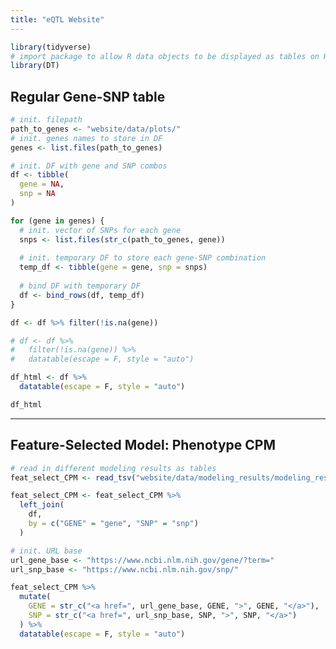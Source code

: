 ```yaml
---
title: "eQTL Website"
---
```



```r
library(tidyverse)
# import package to allow R data objects to be displayed as tables on HTML pages
library(DT)
```


## Regular Gene-SNP table

```r
# init. filepath
path_to_genes <- "website/data/plots/"
# init. genes names to store in DF
genes <- list.files(path_to_genes)

# init. DF with gene and SNP combos
df <- tibble(
  gene = NA,
  snp = NA
)

for (gene in genes) {
  # init. vector of SNPs for each gene
  snps <- list.files(str_c(path_to_genes, gene))
  
  # init. temporary DF to store each gene-SNP combination
  temp_df <- tibble(gene = gene, snp = snps)
  
  # bind DF with temporary DF
  df <- bind_rows(df, temp_df)
}

df <- df %>% filter(!is.na(gene))

# df <- df %>%
#   filter(!is.na(gene)) %>%
#   datatable(escape = F, style = "auto")
```



```r
df_html <- df %>%
  datatable(escape = F, style = "auto")

df_html
```


---


## Feature-Selected Model: Phenotype CPM

```r
# read in different modeling results as tables
feat_select_CPM <- read_tsv("website/data/modeling_results/modeling_results_featureSelectedModel_phenotypeCPM.txt")

feat_select_CPM <- feat_select_CPM %>%
  left_join(
    df,
    by = c("GENE" = "gene", "SNP" = "snp")
  )
```


```r
# init. URL base
url_gene_base <- "https://www.ncbi.nlm.nih.gov/gene/?term="
url_snp_base <- "https://www.ncbi.nlm.nih.gov/snp/"

feat_select_CPM %>%
  mutate(
    GENE = str_c("<a href=", url_gene_base, GENE, ">", GENE, "</a>"),
    SNP = str_c("<a href=", url_snp_base, SNP, ">", SNP, "</a>")
  ) %>%
  datatable(escape = F, style = "auto")
```





